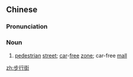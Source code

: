 ==Chinese==
{{zh-forms|type=21}}

===Pronunciation===
{{zh-pron
|m=bùxíngjiē
|c=bou6 hang4 gaai1
|cat=n
}}

===Noun===
{{zh-noun}}

# [[pedestrian]] [[street]]; [[car]]-[[free]] [[zone]]; car-free [[mall]]

[[zh:步行街]]